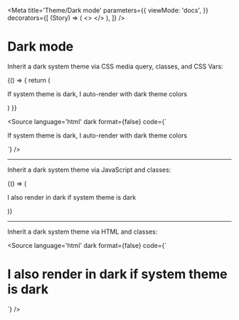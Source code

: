 
<Meta title='Theme/Dark mode'
  parameters={{
    viewMode: 'docs',
  }}
  decorators={[
    (Story) => (
      <>
        <style>{`p:not(.sbdocs) { padding: 1rem; }`}</style>
        <Story />
      </>
    ),
  ]}
/>

# Dark mode

Inherit a dark system theme via CSS media query, classes, and CSS Vars:

<Story name="Inherit via CSS">
  {() => {
    return (
      <div
        id="inherit-css"
        className="bg-backg-primary text-primary"
      >
        <style type="text/css">
          {`@media (prefers-color-scheme: dark) {
            :root #inherit-css {
              --text-primary: var(--white-100);
              --backg-primary: var(--black-100);
            }`}
          }
        </style>
        <p>
          If system theme is dark, I auto-render with dark theme colors
        </p>
      </div>
    )
  }}
</Story>

<Source
  language='html'
  dark
  format={false}
  code={`
<div
  id="inherit-css"
  className="bg-backg-primary text-primary"
>
  <style type="text/css">
    @media (prefers-color-scheme: dark) {
      :root #inherit-css {
        --text-primary: var(--white-100);
        --backg-primary: var(--color-turquoise);
      }
    }
  </style>
  <p>
    If system theme is dark, I auto-render with dark theme colors
  </p>
</div>
  `}
/>

-----
Inherit a dark system theme via JavaScript and classes:

<Canvas>
  <Story name="Inherit via JavaScript">
    {() => (
      <section
        className={
          `bg-backg-primary text-primary ${hasDarkSystemTheme() && 'dark'}`
        }
      >
        <p>I also render in dark if system theme is dark</p>
      </section>
    )}
  </Story>
</Canvas>

------
Inherit a dark system theme via HTML and classes:

<Source
  language='html'
  dark
  format={false}
  code={`
<body class="bg-backg-primary text-primary">
  <h1>I also render in dark if system theme is dark</h1>
  <script type="text/javascript">
    window.onload = () => {
      if (window.matchMedia('(prefers-color-scheme: dark)').matches) {
        document.body.className += " dark";
      }
    }
  </script>
</body>
  `}
/>

